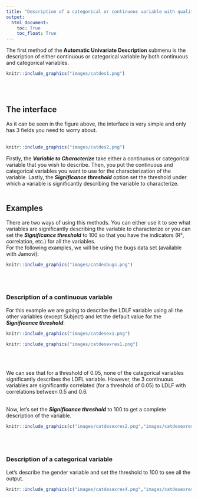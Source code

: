 ```yaml
---
title: "Description of a categorical or continuous variable with qualitative and quantitative data"
output:
  html_document:
    toc: True
    toc_float: True
---
```


The first method of the **Automatic Univariate Description** submenu is the description of either continuous or categorical variable by both continuous and categorical variables.
```r
knitr::include_graphics("images/catdes1.png")
```
<br><br />

## **The interface**
As it can be seen in the figure above, the interface is very simple and only has 3 fields you need to worry about.
<br><br />
```r
knitr::include_graphics("images/catdes2.png")
```
Firstly, the __*Variable to Characterize*__ take either a continuous or categorical variable that you wish to describe. Then, you put the continuous and categorical variables you want to use for the characterization of the variable. Lastly, the __*Significance threshold*__ option set the threshold under which a variable is significantly describing the variable to characterize.
<br><br />

## **Examples**

There are two ways of using this methods. You can either use it to see what variables are significantly describing the variable to characterize or you can set the __*Significance threshold*__ to 100 so that you have the indicators (R², correlation, etc.) for all the variables.\
For the following examples, we will be using the bugs data set (available with Jamovi):
```r
knitr::include_graphics("images/catdesbugs.png")
```
<br><br />

### Description of a continuous variable
For this example we are going to describe the LDLF variable using all the other variables (except Subject) and let the default value for the __*Significance threshold*__:
```r
knitr::include_graphics("images/catdesex1.png")
```
```r
knitr::include_graphics("images/catdesexres1.png")
```
<br><br />

We can see that for a threshold of 0.05, none of the categorical variables significantly describes the LDFL variable. However, the 3 continuous variables are significantly correlated (for a threshold of 0.05) to LDLF with correlations between 0.5 and 0.6.
<br><br />

Now, let's set the __*Significance threshold*__ to 100 to get a complete description of the variable.
```r
knitr::include_graphics(c("images/catdesexres2.png","images/catdesexres3.png"))
```
<br><br />

### Description of a categorical variable

Let's describe the gender variable and set the threshold to 100 to see all the output.

```r
knitr::include_graphics(c("images/catdesexres4.png","images/catdesexres5.png","images/catdesexres6.png"))
```
<br><br />